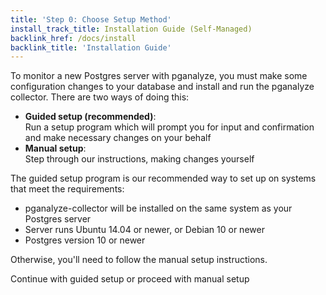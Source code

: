 ```yaml
---
title: 'Step 0: Choose Setup Method'
install_track_title: Installation Guide (Self-Managed)
backlink_href: /docs/install
backlink_title: 'Installation Guide'
---
```


To monitor a new Postgres server with pganalyze, you must make some configuration changes
to your database and install and run the pganalyze collector. There are two
ways of doing this:

 * **Guided setup (recommended)**:<br/>Run a setup program which will prompt you for input and confirmation
and make necessary changes on your behalf
 * **Manual setup**:<br/>Step through our instructions, making changes yourself

The guided setup program is our recommended way to set up on systems that meet the requirements:

 * pganalyze-collector will be installed on the same system as your Postgres server
 * Server runs Ubuntu 14.04 or newer, or Debian 10 or newer
 * Postgres version 10 or newer

Otherwise, you'll need to follow the manual setup instructions.

<Link className="btn btn-success" to="01_guided_setup">
  Continue with guided setup
</Link>
<span style={{fontSize: '14px', marginLeft: '6px'}}>
<span> or proceed with </span>
<Link to="01_create_monitoring_user">
  manual setup
</Link>
</span>
